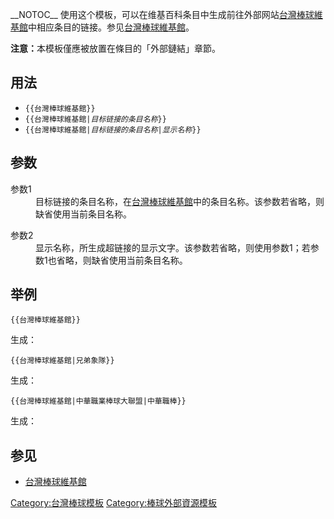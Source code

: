 <noinclude>{{template doc page viewed directly}}</noinclude>
<!-- 在本行下編輯模板說明 -->
<!-- 使用这个模版，可以在维基百科条目中引用[[台灣棒球維基館]]的条目。 -->__NOTOC__
使用这个模板，可以在维基百科条目中生成前往外部网站[http://twbsball.dils.tku.edu.tw/wiki/index.php/ 台灣棒球維基館]中相应条目的链接。参见[[台灣棒球維基館]]。

'''注意：'''本模板僅應被放置在條目的「外部鏈結」章節。
== 用法 ==
* <code><nowiki>{{台灣棒球維基館}}</nowiki></code>
* <code><nowiki>{{台灣棒球維基館|</nowiki>''目标链接的条目名称''<nowiki>}}</nowiki></code>
* <code><nowiki>{{台灣棒球維基館|</nowiki>''目标链接的条目名称''|''显示名称''<nowiki>}}</nowiki></code>

== 参数 ==
;参数1
:目标链接的条目名称，在[http://twbsball.dils.tku.edu.tw/wiki/index.php/ 台灣棒球維基館]中的条目名称。该参数若省略，则缺省使用当前条目名称。

;参数2
:显示名称，所生成超链接的显示文字。该参数若省略，则使用参数1；若参数1也省略，则缺省使用当前条目名称。
<!-- 
== 使用说明 ==
如果使用
 <nowiki>{{台灣棒球維基館}}</nowiki>
则默认引用当前条目的同名[[台灣棒球維基館]]的条目。如果你需要引用其他特定的条目，也可以使用
 <nowiki>{{台灣棒球維基館|你需要的条目}}</nowiki>
来引用你需要的条目。还可以使用
 <nowiki>{{台灣棒球維基館|你需要的条目|显示名称}}</nowiki>
来引用你需要的条目，并以指定的名称显示。
-->
== 举例 ==
<pre>
{{台灣棒球維基館}}
</pre>
生成：

{{台灣棒球維基館}}

<pre>
{{台灣棒球維基館|兄弟象隊}}
</pre>
生成：

{{台灣棒球維基館|兄弟象隊}}

<pre>
{{台灣棒球維基館|中華職業棒球大聯盟|中華職棒}}
</pre>
生成：

{{台灣棒球維基館|中華職業棒球大聯盟|中華職棒}}

==参见==
*[[台灣棒球維基館]]

<includeonly>
<!-- 本行下加入模板的分類 -->
[[Category:台灣棒球模板]]
[[Category:棒球外部資源模板]]
<!-- 本行下加入模板的跨語言鏈接 -->

</includeonly>